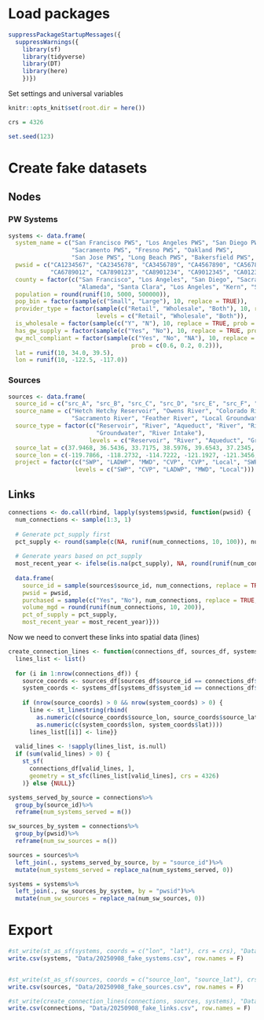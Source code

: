 
# Load packages
```r
suppressPackageStartupMessages({
  suppressWarnings({
    library(sf)
    library(tidyverse)
    library(DT)
    library(here)
    })})
```


Set settings and universal variables
```r
knitr::opts_knit$set(root.dir = here())

crs = 4326

set.seed(123)
```

# Create fake datasets

## Nodes

### PW Systems
```r
systems <- data.frame(
  system_name = c("San Francisco PWS", "Los Angeles PWS", "San Diego PWS", 
                  "Sacramento PWS", "Fresno PWS", "Oakland PWS",
                  "San Jose PWS", "Long Beach PWS", "Bakersfield PWS", "Santa Cruz PWS"),
  pwsid = c("CA1234567", "CA2345678", "CA3456789", "CA4567890", "CA5678901",
            "CA6789012", "CA7890123", "CA8901234", "CA9012345", "CA0123456"),
  county = factor(c("San Francisco", "Los Angeles", "San Diego", "Sacramento", "Fresno",
                    "Alameda", "Santa Clara", "Los Angeles", "Kern", "Santa Cruz")),
  population = round(runif(10, 5000, 500000)),
  pop_bin = factor(sample(c("Small", "Large"), 10, replace = TRUE)),
  provider_type = factor(sample(c("Retail", "Wholesale", "Both"), 10, replace = TRUE),
                         levels = c("Retail", "Wholesale", "Both")),
  is_wholesale = factor(sample(c("Y", "N"), 10, replace = TRUE, prob = c(0.3, 0.7))),
  has_gw_supply = factor(sample(c("Yes", "No"), 10, replace = TRUE, prob = c(0.8, 0.2))),
  gw_mcl_compliant = factor(sample(c("Yes", "No", "NA"), 10, replace = TRUE, 
                                   prob = c(0.6, 0.2, 0.2))),
  lat = runif(10, 34.0, 39.5),
  lon = runif(10, -122.5, -117.0))
```

### Sources
```r
sources <- data.frame(
  source_id = c("src_A", "src_B", "src_C", "src_D", "src_E", "src_F", "src_G"),
  source_name = c("Hetch Hetchy Reservoir", "Owens River", "Colorado River Aqueduct", 
                  "Sacramento River", "Feather River", "Local Groundwater", "Delta Intake"),
  source_type = factor(c("Reservoir", "River", "Aqueduct", "River", "River", 
                         "Groundwater", "River Intake"),
                       levels = c("Reservoir", "River", "Aqueduct", "Groundwater", "River Intake", "Purchased")),
  source_lat = c(37.9468, 36.5436, 33.7175, 38.5976, 39.6543, 37.2345, 38.0456),
  source_lon = c(-119.7866, -118.2732, -114.7222, -121.1927, -121.3456, -121.1234, -121.7890),
  project = factor(c("SWP", "LADWP", "MWD", "CVP", "CVP", "Local", "SWP"),
                   levels = c("SWP", "CVP", "LADWP", "MWD", "Local")))
```

## Links
```r
connections <- do.call(rbind, lapply(systems$pwsid, function(pwsid) {
  num_connections <- sample(1:3, 1)
  
  # Generate pct_supply first
  pct_supply <- round(sample(c(NA, runif(num_connections, 10, 100)), num_connections, replace = TRUE))
  
  # Generate years based on pct_supply
  most_recent_year <- ifelse(is.na(pct_supply), NA, round(runif(num_connections, 2015, 2024)))
  
  data.frame(
    source_id = sample(sources$source_id, num_connections, replace = TRUE),
    pwsid = pwsid,
    purchased = sample(c("Yes", "No"), num_connections, replace = TRUE, prob = c(0.4, 0.6)),
    volume_mgd = round(runif(num_connections, 10, 200)),
    pct_of_supply = pct_supply,
    most_recent_year = most_recent_year)}))
```

Now we need to convert these links into spatial data (lines)
```r
create_connection_lines <- function(connections_df, sources_df, systems_df) {
  lines_list <- list()
  
  for (i in 1:nrow(connections_df)) {
    source_coords <- sources_df[sources_df$source_id == connections_df$from[i], c("source_lon", "source_lat")]
    system_coords <- systems_df[systems_df$system_id == connections_df$to[i], c("lon", "lat")]
    
    if (nrow(source_coords) > 0 && nrow(system_coords) > 0) {
      line <- st_linestring(rbind(
        as.numeric(c(source_coords$source_lon, source_coords$source_lat)),
        as.numeric(c(system_coords$lon, system_coords$lat))))
      lines_list[[i]] <- line}}
  
  valid_lines <- !sapply(lines_list, is.null)
  if (sum(valid_lines) > 0) {
    st_sf(
      connections_df[valid_lines, ],
      geometry = st_sfc(lines_list[valid_lines], crs = 4326)
    )} else {NULL}}
```

```r
systems_served_by_source = connections%>%
  group_by(source_id)%>%
  reframe(num_systems_served = n())

sw_sources_by_system = connections%>%
  group_by(pwsid)%>%
  reframe(num_sw_sources = n())

sources = sources%>%
  left_join(., systems_served_by_source, by = "source_id")%>%
  mutate(num_systems_served = replace_na(num_systems_served, 0))

systems = systems%>%
  left_join(., sw_sources_by_system, by = "pwsid")%>%
  mutate(num_sw_sources = replace_na(num_sw_sources, 0))
```


# Export
```r
#st_write(st_as_sf(systems, coords = c("lon", "lat"), crs = crs), "Data/Interactive map/20250903_fake_systems.shp", delete_dsn = T)
write.csv(systems, "Data/20250908_fake_systems.csv", row.names = F)


#st_write(st_as_sf(sources, coords = c("source_lon", "source_lat"), crs = crs), "Data/Interactive map/20250903_fake_sources.shp", delete_dsn = T)
write.csv(sources, "Data/20250908_fake_sources.csv", row.names = F)

#st_write(create_connection_lines(connections, sources, systems), "Data/Interactive map/20250903_fake_links.shp", delete_dsn = T)
write.csv(connections, "Data/20250908_fake_links.csv", row.names = F)
```